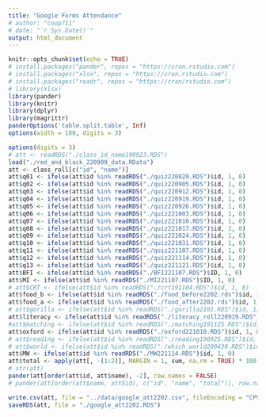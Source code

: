 ```yaml
---
title: "Google Forms Attendance"
# author: "coop711"
# date: "`r Sys.Date()`"
output: html_document
---
```


```r
knitr::opts_chunk$set(echo = TRUE)
# install.packages("pander", repos = "https://cran.rstudio.com")
# install.packages("xlsx", repos = "https://cran.rstudio.com")
# install.packages("readr", repos = "https://cran/rstudio.com")
# library(xlsx)
library(pander)
library(knitr)
library(dplyr)
library(magrittr)
panderOptions('table.split.table', Inf)
options(width = 180, digits = 3)
```

<!--
# Data and Score
-->

```r
options(digits = 3)
# att <- readRDS("./class_id_name190923.RDS")
load("./red_and_black_220909_data.RData")
att <- class_roll[c("id", "name")]
att$q01 <- ifelse(att$id %in% readRDS("./quiz220829.RDS")$id, 1, 0)
att$q02 <- ifelse(att$id %in% readRDS("./quiz220905.RDS")$id, 1, 0)
att$q03 <- ifelse(att$id %in% readRDS("./quiz220912.RDS")$id, 1, 0)
att$q04 <- ifelse(att$id %in% readRDS("./quiz220919.RDS")$id, 1, 0)
att$q05 <- ifelse(att$id %in% readRDS("./quiz220926.RDS")$id, 1, 0)
att$q06 <- ifelse(att$id %in% readRDS("./quiz221003.RDS")$id, 1, 0)
att$q07 <- ifelse(att$id %in% readRDS("./quiz221010.RDS")$id, 1, 0)
att$q08 <- ifelse(att$id %in% readRDS("./quiz221017.RDS")$id, 1, 0)
att$q09 <- ifelse(att$id %in% readRDS("./quiz221024.RDS")$id, 1, 0)
att$q10 <- ifelse(att$id %in% readRDS("./quiz221031.RDS")$id, 1, 0)
att$q11 <- ifelse(att$id %in% readRDS("./quiz221107.RDS")$id, 1, 0)
att$q12 <- ifelse(att$id %in% readRDS("./quiz221114.RDS")$id, 1, 0)
att$q13 <- ifelse(att$id %in% readRDS("./quiz221121.RDS")$id, 1, 0)
att$BFI <- ifelse(att$id %in% readRDS("./BFI221107.RDS")$ID, 1, 0)
att$MI <- ifelse(att$id %in% readRDS("./MI221107.RDS")$ID, 1, 0)
# att$CRT <- ifelse(att$id %in% readRDS("./crt191104.RDS")$id, 1, 0)
att$food_b <- ifelse(att$id %in% readRDS("./food_before2202.rds")$id, 1, 0)
att$food_a <- ifelse(att$id %in% readRDS("./food_after2202.rds")$id, 1, 0)
# att$gorilla <- ifelse(att$id %in% readRDS("./gorilla2101.RDS")$id, 1, 0)
att$literacy <- ifelse(att$id %in% readRDS("./literacy_roll220919.RDS")$id, 1, 0)
#att$matching <- ifelse(att$id %in% readRDS("./matching191125.RDS")$id, 1, 0)
att$oxford <- ifelse(att$id %in% readRDS("./oxford221010.RDS")$id, 1, 0)
# att$reading <- ifelse(att$id %in% readRDS("./reading190925.RDS")$id, 1, 0)
# att$world <- ifelse(att$id %in% readRDS("./which_world200430.RDS")$id, 1, 0)
att$MW <- ifelse(att$id %in% readRDS("./MW221114.RDS")$id, 1, 0)
att$total <- apply(att[, -(1:2)], MARGIN = 1, sum, na.rm = TRUE) * 100 / 20
# str(att)                  
pander(att[order(att$id, att$name), -2], row.names = FALSE)
# pander(att[order(att$name, att$id), c("id", "name", "total")], row.names = FALSE)
```

<!--
## Save
-->

```r
write.csv(att, file = "../data/google_att2202.csv", fileEncoding = "CP949")
saveRDS(att, file = "./google_att2202.RDS")
```